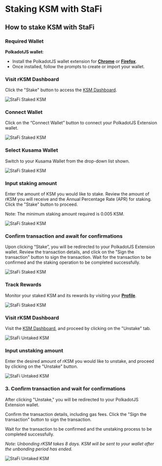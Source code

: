 # Staking KSM with StaFi


## How to stake KSM with StaFi

### Required Wallet

**PolkadotJS wallet**:

- Install the PolkadotJS wallet extension for **[Chrome](https://chrome.google.com/webstore/detail/polkadot%7Bjs%7D-extension/mopnmbcafieddcagagdcbnhejhlodfdd)** or **[Firefox](https://addons.mozilla.org/en-US/firefox/addon/polkadot-js-extension/)**.
- Once installed, follow the prompts to create or import your wallet.

<Steps>

### Visit rKSM Dashboard

Click the "Stake" button to access the [KSM Dashboard](https://app.stafi.io/gallery/polkadot/KSM?tab=stake&net=StaFi&srcTokenStandard=Native&dstTokenStandard=ERC20).

![StaFi Staked KSM](/image/stakingunstakingpolkadotksm_1.png)

### Connect Wallet

Click on the “Connect Wallet” button to connect your PolkadotJS Extension wallet.

![StaFi Staked KSM](/image/stakingunstakingpolkadotksm_2.png)

### Select Kusama Wallet

Switch to your Kusama Wallet from the drop-down list shown.

![StaFi Staked KSM](/image/stakingunstakingpolkadotksm_3.png)

### I**nput staking amount**

Enter the amount of KSM you would like to stake. Review the amount of rKSM you will receive and the Annual Percentage Rate (APR) for staking. Click the "Stake" button to proceed.

Note: The minimum staking amount required is 0.005 KSM.

![StaFi Staked KSM](/image/stakingunstakingpolkadotksm_4.png)

### **Confirm transaction and await for confirmations**

Upon clicking “Stake”, you will be redirected to your PolkadotJS Extension wallet. Review the transaction details, and click on the "Sign the transaction" button to sign the transaction. Wait for the transaction to be confirmed and the staking operation to be completed successfully.

![StaFi Staked KSM](/image/stakingunstakingpolkadotksm_5.png)

### **Track Rewards**

Monitor your staked KSM and its rewards by visiting your **[Profile](https://app.stafi.io/profile/polkadot?net=Kusama)**.

![StaFi Staked KSM](/image/stakingunstakingpolkadotksm_6.png)

<Steps>

### **Visit rKSM Dashboard**

Visit the [KSM Dashboard](https://app.stafi.io/gallery/polkadot/KSM), and proceed by clicking on the "Unstake" tab.

![StaFi Untaked KSM](/image/stakingunstakingpolkadotksm_7.png)

### **Input unstaking amount**

Enter the desired amount of rKSM you would like to unstake, and proceed by clicking on the "Unstake" button.

![StaFi Untaked KSM](/image/stakingunstakingpolkadotksm_8.png)

### 3. **Confirm transaction and wait for confirmations**

After clicking "Unstake," you will be redirected to your PolkadotJS Extension wallet. 

Confirm the transaction details, including gas fees. Click the "Sign the transaction" button to sign the transaction. 

Wait for the transaction to be confirmed and the unstaking process to be completed successfully.

*Note: Unbonding rKSM takes 8 days. KSM will be sent to your wallet after the unbonding period has ended.*

![StaFi Untaked KSM](/image/stakingunstakingpolkadotksm_9.png)

</Steps>

